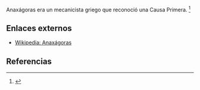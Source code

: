Anaxágoras era un mecanicista griego que reconoció una Causa Primera. <ref name="n0">{{lib|LU|98|2|6}}</ref> 

== Enlaces externos ==

* [https://es.wikipedia.org/wiki/Anaxágoras Wikipedia: Anaxágoras]


== Referencias ==

<references/>
